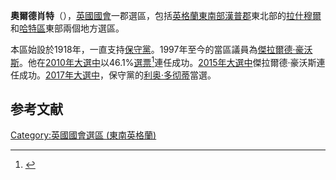 {{noteTA
|G1=UK Places
|G2=PoliticiansUK
}}
{{Infobox UK constituency main
 |name        =奧爾德肖特
 |parliament  = uk
 |map1        = Aldershot2007
 |map2        = EnglandHampshire
 |map_entity  = [[漢普郡|漢普郡]]
 |map_year    = 
 |year        = 1918
 |abolished   = 
 |type        = 自治市
 |elects_howmany = 1
 |previous    = 
 |next        = 
 |electorate  = 72,430 (December 2015)<ref>{{cite web 
 |url=http://www.boundarycommissionforengland.org.uk/electoral-figures/electoral-figures.htm 
 |title=Electorate Figures – Boundary Commission for England 
 |date=4 March 2011 
 |work=2011 Electorate Figures 
 |publisher=Boundary Commission for England 
 |accessdate=13 March 2011 
 |deadurl=yes 
 |archiveurl=https://web.archive.org/web/20101106204053/http://www.boundarycommissionforengland.org.uk/electoral-figures/electoral-figures.htm 
 |archivedate=2010-11-06 
 }}</ref>
 |population=103,922 (2011 census)<ref>{{cite web |url=http://neighbourhood.statistics.gov.uk/dissemination/LeadTableView.do?a=7&b=6507701&c=&d=27&e=62&g=6430187&i=1001x1003x1032x1004&o=362&m=0&r=1&s=1422104706393&enc=1&dsFamilyId=2473 |title=Usual Resident Population, 2011 |website=Neighbourhood Statistics |publisher=Office for National Statistics |accessdate=25 January 2015 |archive-url=https://web.archive.org/web/20150128132850/http://neighbourhood.statistics.gov.uk/dissemination/LeadTableView.do?a=7&b=6507701&c=&d=27&e=62&g=6430187&i=1001x1003x1032x1004&o=362&m=0&r=1&s=1422104706393&enc=1&dsFamilyId=2473 |archive-date=2015-01-28 |dead-url=yes }}</ref>
 |mp          = [[利奥·多彻蒂|利奥·多彻蒂]]
 |party       = [[保守黨_(英國)|保守黨]]
 |region      = [[英格蘭|英格蘭]]
 |county      = [[漢普郡|漢普郡]]
 |european    = 東南英格蘭
 |towns       = [[奧爾德肖特|奧爾德肖特]], [[法恩伯勒|法恩伯勒]]
}}
'''奧爾德肖特'''（{{lang-en|Aldershot}}），[[英國|英國]][[英國國會|國會]]一郡選區，包括[[英格蘭|英格蘭]][[東南英格蘭|東南部]][[漢普郡|漢普郡]]東北部的[[拉什穆爾|拉什穆爾]]和[[哈特區|哈特區]]東部兩個地方選區。

本區始設於1918年，一直支持[[保守黨_(英國)|保守黨]]。1997年至今的當區議員為[[傑拉爾德·豪沃斯|傑拉爾德·豪沃斯]]。他在[[2010年英國大選|2010年大選中]]以46.1%[[選票|選票]]<ref name="">{{cite news
|publisher=[[英國廣播公司|英國廣播公司]]
|date=2010年5月7日
|title=Election 2010/Constituency/Aldershot
|url=http://news.bbc.co.uk/1/shared/election2010/results/constituency/a01.stm
|accessdate=2010年10月16日
|archive-date=2017年9月4日
|archive-url=https://web.archive.org/web/20170904220455/http://news.bbc.co.uk/1/shared/election2010/results/constituency/a01.stm
|dead-url=no
}}</ref>連任成功。[[2015年英國大選|2015年大選中]]傑拉爾德·豪沃斯連任成功。[[2017年英國大選|2017年大選中]]，保守黨的[[利奥·多彻蒂|利奥·多彻蒂]]當選。

==参考文献==
<div class="references-small">
<references></references>
</div>
{{英國國會選區 (東南英格蘭)}}
{{DEFAULTSORT:Aldershot}}
[[Category:英國國會選區_(東南英格蘭)|Category:英國國會選區 (東南英格蘭)]]